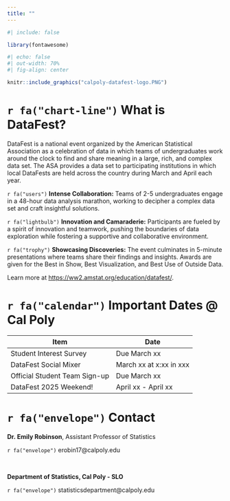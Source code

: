 ```yaml
---
title: ""
---
```


```r
#| include: false

library(fontawesome)
```

```r
#| echo: false
#| out-width: 70%
#| fig-align: center

knitr::include_graphics("calpoly-datafest-logo.PNG")
```

# `r fa("chart-line")` What is DataFest?

DataFest is a national event organized by the American Statistical Association as a celebration of data in which teams of undergraduates work around the clock to find and share meaning in a large, rich, and complex data set. The ASA provides a data set to participating institutions in which local DataFests are held across the country during March and April each year.

`r fa("users")` **Intense Collaboration:** Teams of 2-5 undergraduates engage in a 48-hour data analysis marathon, working to decipher a complex data set and craft insightful solutions.

`r fa("lightbulb")` **Innovation and Camaraderie:** Participants are fueled by a spirit of innovation and teamwork, pushing the boundaries of data exploration while fostering a supportive and collaborative environment.

`r fa("trophy")` **Showcasing Discoveries:** The event culminates in 5-minute presentations where teams share their findings and insights. Awards are given for the Best in Show, Best Visualization, and Best Use of Outside Data.

Learn more at <https://ww2.amstat.org/education/datafest/>.

# `r fa("calendar")` Important Dates \@ Cal Poly

| Item                          | Date                |
|-------------------------------|---------------------|
| Student Interest Survey       | Due March xx        |
| DataFest Social Mixer         | March xx at x:xx in xxx |
| Official Student Team Sign-up | Due March xx        |
| DataFest 2025 Weekend!        | April xx - April xx |

# `r fa("envelope")` Contact

**Dr. Emily Robinson**, Assistant Professor of Statistics

`r fa("envelope")` erobin17\@calpoly.edu

<br>

**Department of Statistics, Cal Poly - SLO**

`r fa("envelope")` statisticsdepartment\@calpoly.edu
